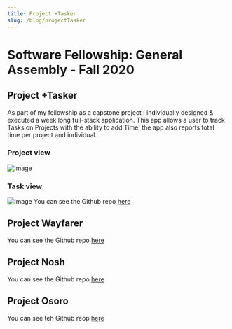 ```yaml
---
title: Project +Tasker
slug: /blog/projectTasker
---
```


# Software Fellowship: General Assembly - Fall 2020

## Project +Tasker
As part of my fellowship as a capstone project I individually designed & executed a week long full-stack application. This app allows a user to track Tasks on Projects with the ability to add Time, the app also reports total time per project and individual. 

### Project view
![image](/images/tasker_tiles.png)
### Task view
![image](/images/tasker_task.jpg)
You can see the Github repo [here](https://github.com/jrandersen/tasker)

## Project Wayfarer

You can see the Github repo [here](https://github.com/danlehner/wayfarer)

## Project Nosh

You can see the Github repo [here](https://github.com/lizkane222/nosh)

## Project Osoro

You can see teh Github reop [here](https://github.com/jrandersen/osoro)